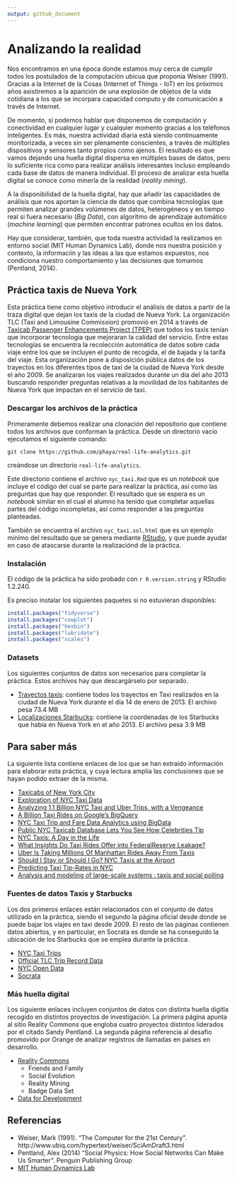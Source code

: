 ```yaml
---
output: github_document
---
```


# Analizando la realidad

Nos encontramos en una época donde estamos muy cerca de cumplir todos los postulados de la computación ubicua que proponía Weiser (1991). Gracias a la Internet de la Cosas (Internet of Things - IoT) en los próximos años asistiremos a la aparición de una explosión de objetos de la vida cotidiana a los que se incorpara capacidad computo y de comunicación a través de Internet. 

De momento, si podemos hablar que disponemos de computación y conectividad en cualquier lugar y cualquier momento gracias a los teléfonos inteligentes. Es más, nuestra actividad diaria está siendo continuamente monitorizada, a veces sin ser plenamente conscientes, a través de múltiples dispositivos y sensores tanto propios como ajenos. El resultado es que vamos dejando una huella digital dispersa en múltiples bases de datos, pero lo suficiente rica como para realizar análisis interesantes incluso empleando cada base de datos de manera individual. El proceso de analizar esta huella digital se conoce como minería de la realidad (_reality mining_).

A la disponibilidad de la huella digital, hay que añadir las capacidades de análisis que nos aportan la ciencia de datos que combina tecnologías que permiten analizar grandes volúmenes de datos, heterogéneos y en tiempo real si fuera necesario (_Big Data_), con algoritmo de aprendizaje automático (_machine learning_) que permiten encontrar patrones ocultos en los datos. 

Hay que considerar, también, que toda nuestra actividad la realizamos en entorno social (MIT Human Dynamics Lab), donde nos nuestra posición y contexto, la informaciín y las ideas a las que estamos expuestos, nos condiciona nuestro comportamiento y las decisiones que tomamos (Pentland, 2014).

## Práctica taxis de Nueva York

Esta práctica tiene como objetivo introducir el análisis de datos a partir de la traza digital que dejan los taxis de la ciudad de Nueva York. La organización TLC (Taxi and Limousine Commission) promovió en 2014 a través de [Taxicab Passenger Enhancements Project (TPEP)](http://www.nyc.gov/html/tlc/html/industry/taxicab_serv_enh_archive.shtml) que todos los taxis tenían que incorporar tecnologia que mejoraran la calidad del servicio. Entre estas tecnologías se encuentra la recolección automática de datos sobre cada viaje entre los que se incluyen el punto de recogida, el de bajada y la tarifa del viaje. Esta organización pone a disposición pública datos de los trayectos en los diferentes tipos de taxi de la ciudad de Nueva York desde el año 2009. Se analizaran los viajes realizados durante un día del año 2013 buscando responder preguntas relativas a la movilidad de los habitantes de Nueva York que impactan en el servicio de taxi.

### Descargar los archivos de la práctica

Primeramente debemos realizar una clonación del repositorio que contiene todos los archivos que conforman la práctica. Desde un directorio vacío ejecutamos el siguiente comando:

```
git clone https://github.com/phaya/real-life-analytics.git
```

creándose un directorio `real-life-analytics`. 

Este directorio contiene el archivo `nyc_taxi.Rmd` que es un _notebook_ que incluye el código del cual se parte para realizar la práctica, así como las preguntas que hay que responder. El resultado que se espera es un _notebook_ similar en el cual el alumno ha tenido que completar aquellas partes del código incompletas, así como responder a las preguntas planteadas.

También se encuentra el archivo `nyc_taxi.sol.html` que es un ejemplo mínimo del resultado que se genera mediante [RStudio](https://www.rstudio.com/), y que puede ayudar en caso de atascarse durante la realizaciónd de la práctica. 

### Instalación

El código de la práctica ha sido probado con `r R.version.string` y RStudio 1.2.240.

Es preciso instalar los siguientes paquetes si no estuvieran disponibles:

```r
install.packages("tidyverse")
install.packages("cowplot")
install.packages("hexbin")
install.packages("lubridate")
install.packages("scales")
```

### Datasets

Los siguientes conjuntos de datos son necesarios para completar la práctica. Estos archivos hay que descargárselo por separado.

* [Trayectos taxis](https://www.dropbox.com/s/nmtodtuvpb8f87d/trip_data_2013-01-14.csv?dl=1): contiene todos los trayectos en Taxi realizados en la ciudad de Nueva York durante el día 14 de enero de 2013. El archivo pesa 73.4 MB
* [Localizaciones Starbucks](https://www.dropbox.com/s/lowbxfx2uohlxy3/All_Starbucks_Locations_in_the_US_2013.csv?dl=1): contiene la coordenadas de los Starbucks que había en Nueva York en el año 2013. El archivo pesa 3.9 MB

## Para saber más

La siguiente lista contiene enlaces de los que se han extraido información para elaborar esta práctica, y cuya lectura amplia las conclusiones que se hayan podido extraer de la misma.

* [Taxicabs of New York City](https://en.wikipedia.org/wiki/Taxicabs_of_New_York_City)
* [Exploration of NYC Taxi Data](http://hafen.github.io/taxi/)
* [Analyzing 1.1 Billion NYC Taxi and Uber Trips, with a Vengeance
](http://toddwschneider.com/posts/analyzing-1-1-billion-nyc-taxi-and-uber-trips-with-a-vengeance/)
* [A Billion Taxi Rides on Google's BigQuery](http://tech.marksblogg.com/billion-nyc-taxi-rides-bigquery.html)
* [NYC Taxi Trip and Fare Data Analytics using BigData](http://egr.uri.edu/wp-uploads/asee2016/42-150-1-DR.pdf)
* [Public NYC Taxicab Database Lets You See How Celebrities Tip](http://gawker.com/the-public-nyc-taxicab-database-that-accidentally-track-1646724546)
* [NYC Taxis: A Day in the Life](http://chriswhong.github.io/nyctaxi/)
* [What Insights Do Taxi Rides Offer into FederalReserve Leakage?](https://research.chicagobooth.edu/-/media/research/stigler/pdfs/workingpapers/18whatinsightsdotaxiridesofferintofederalreserveleakage.pdf)
* [Uber Is Taking Millions Of Manhattan Rides Away From Taxis](https://fivethirtyeight.com/features/uber-is-taking-millions-of-manhattan-rides-away-from-taxis/)
* [Should I Stay or Should I Go? NYC Taxis at the Airport](http://chriswhong.com/open-data/should-i-stay-or-should-i-go-nyc-taxis-at-the-airport/)
* [Predicting Taxi Tip-Rates in NYC](https://cseweb.ucsd.edu/~jmcauley/cse190/reports/sp15/050.pdf)
* [Analysis and modeling of large-scale systems : taxis and social polling](https://purl.stanford.edu/bz752gf4249)

### Fuentes de datos Taxis y Starbucks

Los dos primeros enlaces están relacionados con el conjunto de datos utilizado en la práctica, siendo el segundo la página oficial desde donde se puede bajar los viajes en taxi desde 2009. El resto de las páginas contienen datos abiertos, y en particular, en Socrata  es donde se ha conseguido la ubicación de los Starbucks que se emplea durante la práctica. 

* [NYC Taxi Trips](http://www.andresmh.com/nyctaxitrips/)
* [Official TLC Trip Record Data](http://www.nyc.gov/html/tlc/html/about/trip_record_data.shtml)
* [NYC Open Data](https://nycopendata.socrata.com/)
* [Socrata](https://opendata.socrata.com)

### Más huella digital

Los siguiente enlaces incluyen conjuntos de datos con distinta huella digitla recogido en distintos proyectos de investigación. La primera página apunta al sitio Reality Commons que engloba cuatro proyectos distintos liderados por el citado Sandy Pentland. La segunda página referencia al desafio promovido por Orange de analizar registros de llamadas en paises en desarrollo.

* [Reality Commons](http:// realitycommons.media.mit.edu)
    * Friends and Family
    * Social Evolution
    * Reality Mining
    * Badge Data Set
* [Data for Development](http://www.d4d.orange.com/en/Accueil)

## Referencias

* Weiser, Mark (1991). “The Computer for the 21st Century”. http://www.ubiq.com/hypertext/weiser/SciAmDraft3.html
* Pentland, Alex (2014) "Social Physics: How Social Networks Can Make Us Smarter". Penguin Publishing Group
* [MIT Human Dynamics Lab](https://www.media.mit.edu/groups/human-dynamics/overview/)